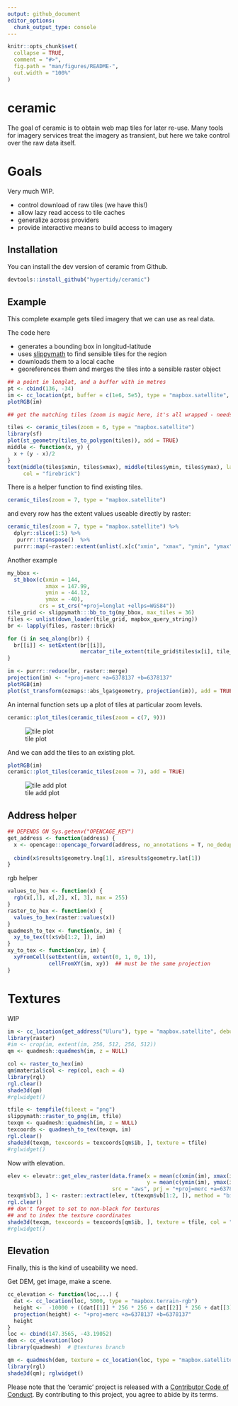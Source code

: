 ```yaml
---
output: github_document
editor_options: 
  chunk_output_type: console
---
```


<!-- README.md is generated from README.Rmd. Please edit that file -->

```r
knitr::opts_chunk$set(
  collapse = TRUE,
  comment = "#>",
  fig.path = "man/figures/README-",
  out.width = "100%"
)
```
# ceramic

The goal of ceramic is to obtain web map tiles for later re-use. Many tools for imagery services treat the imagery as transient, but here we take control over the raw data itself. 


# Goals

Very much WIP. 

* control download of raw tiles (we have this!)
* allow lazy read access to tile caches
* generalize across providers
* provide interactive means to build access to imagery


## Installation

You can install the dev version of ceramic from  Github. 

```R
devtools::install_github("hypertidy/ceramic")
```


## Example

This complete example gets tiled imagery that we can use as real data. 

The code here

* generates a bounding box in longitud-latitude
* uses [slippymath](https://github.com/MilesMcBain/slippymath/) to find sensible tiles for the region
* downloads them to a local cache
* georeferences them and merges the tiles into a sensible raster object



```r
## a point in longlat, and a buffer with in metres
pt <- cbind(136, -34)
im <- cc_location(pt, buffer = c(1e6, 5e5), type = "mapbox.satellite", debug = T)
plotRGB(im)

## get the matching tiles (zoom is magic here, it's all wrapped - needs thought)

tiles <- ceramic_tiles(zoom = 6, type = "mapbox.satellite")
library(sf)
plot(st_geometry(tiles_to_polygon(tiles)), add = TRUE)
middle <- function(x, y) {
  x + (y - x)/2
}
text(middle(tiles$xmin, tiles$xmax), middle(tiles$ymin, tiles$ymax), lab = sprintf("[%i,%i]", tiles$tile_x, tiles$tile_y), 
     col = "firebrick")
```



There is a helper function to find existing tiles. 

```r

ceramic_tiles(zoom = 7, type = "mapbox.satellite")
```

and every row has the extent values useable directly by raster: 

```r
ceramic_tiles(zoom = 7, type = "mapbox.satellite") %>% 
  dplyr::slice(1:5) %>% 
   purrr::transpose()  %>% 
  purrr::map(~raster::extent(unlist(.x[c("xmin", "xmax", "ymin", "ymax")])))
```


Another example

```r
my_bbox <-
  st_bbox(c(xmin = 144,
            xmax = 147.99,
            ymin = -44.12,
            ymax = -40),
          crs = st_crs("+proj=longlat +ellps=WGS84"))
tile_grid <- slippymath:::bb_to_tg(my_bbox, max_tiles = 36)
files <- unlist(down_loader(tile_grid, mapbox_query_string))
br <- lapply(files, raster::brick)

for (i in seq_along(br)) {
  br[[i]] <- setExtent(br[[i]],  
                       mercator_tile_extent(tile_grid$tiles$x[i], tile_grid$tiles$y[i], zoom = tile_grid$zoom))
}

im <- purrr::reduce(br, raster::merge)
projection(im) <- "+proj=merc +a=6378137 +b=6378137"
plotRGB(im)
plot(st_transform(ozmaps::abs_lga$geometry, projection(im)), add = TRUE, lwd = 2, border = "white")
```

An internal function sets up a plot of tiles at particular zoom levels. 

```R
ceramic::plot_tiles(ceramic_tiles(zoom = c(7, 9)))
```

![tile plot](man/figures/README-tile-plot.png)

And we can add the tiles to an existing plot. 

```R
plotRGB(im)
ceramic::plot_tiles(ceramic_tiles(zoom = 7), add = TRUE)
```

![tile add plot](man/figures/README-tile-add-plot.png)


## Address helper

```r
## DEPENDS ON Sys.getenv("OPENCAGE_KEY")
get_address <- function(address) {
  x <- opencage::opencage_forward(address, no_annotations = T, no_dedupe = T)
  
  cbind(x$results$geometry.lng[1], x$results$geometry.lat[1])
}
```

rgb helper

```r
values_to_hex <- function(x) {
  rgb(x[,1], x[,2], x[, 3], max = 255)
}
raster_to_hex <- function(x) {
  values_to_hex(raster::values(x))
}
quadmesh_to_tex <- function(x, im) {
  xy_to_tex(t(x$vb[1:2, ]), im)
}
xy_to_tex <- function(xy, im) {
  xyFromCell(setExtent(im, extent(0, 1, 0, 1)), 
             cellFromXY(im, xy))  ## must be the same projection
}
```
# Textures 

WIP 

```r
im <- cc_location(get_address("Uluru"), type = "mapbox.satellite", debug = T)
library(raster)
#im <- crop(im, extent(im, 256, 512, 256, 512))
qm <- quadmesh::quadmesh(im, z = NULL)

col <- raster_to_hex(im)
qm$material$col <- rep(col, each = 4)
library(rgl)
rgl.clear()
shade3d(qm)
#rglwidget()
```

```r
tfile <- tempfile(fileext = "png")
slippymath::raster_to_png(im, tfile)
texqm <- quadmesh::quadmesh(im, z = NULL)
texcoords <- quadmesh_to_tex(texqm, im)
rgl.clear()
shade3d(texqm, texcoords = texcoords[qm$ib, ], texture = tfile)
#rglwidget()
```

Now with elevation. 

```r
elev <- elevatr::get_elev_raster(data.frame(x = mean(c(xmin(im), xmax(im))), 
                                            y = mean(c(ymin(im), ymax(im)))), 
                                 src = "aws", prj = "+proj=merc +a=6378137 +b=6378137", z = 13)
texqm$vb[3, ] <- raster::extract(elev, t(texqm$vb[1:2, ]), method = "bilinear")
rgl.clear()
## don't forget to set to non-black for textures
## and to index the texture coordinates
shade3d(texqm, texcoords = texcoords[qm$ib, ], texture = tfile, col = "white")
#rglwidget()

```

## Elevation

Finally, this is the kind of useability we need. 

Get DEM, get image, make a scene. 

```r
cc_elevation <- function(loc,...) {
  dat <- cc_location(loc, 5000, type = "mapbox.terrain-rgb")
  height <-  -10000 + ((dat[[1]] * 256 * 256 + dat[[2]] * 256 + dat[[3]]) * 0.1)
  projection(height) <- "+proj=merc +a=6378137 +b=6378137"
  height
}
loc <- cbind(147.3565, -43.19052)
dem <- cc_elevation(loc)
library(quadmesh)  # @textures branch

qm <- quadmesh(dem, texture = cc_location(loc, type = "mapbox.satellite"))
library(rgl)
shade3d(qm); rglwidget()

```

Please note that the 'ceramic' project is released with a [Contributor Code of Conduct](CODE_OF_CONDUCT.md). By contributing to this project, you agree to abide by its terms.



